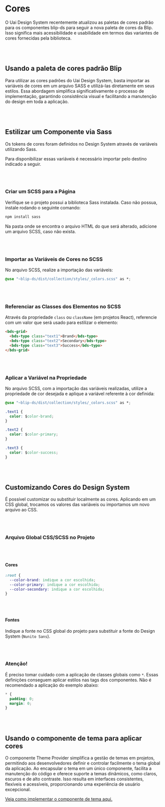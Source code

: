 
<br></br>
# Cores

O Uai Design System recentemente atualizou as paletas de cores padrão para os componentes blip-ds para seguir a nova paleta de cores da Blip. Isso significa mais acessibilidade e usabilidade em termos das variantes de cores fornecidas pela biblioteca.

<br></br>
## Usando a paleta de cores padrão Blip

Para utilizar as cores padrões do Uai Design System, basta importar as variáveis de cores em um arquivo SASS e utilizá-las diretamente em seus estilos. Essa abordagem simplifica significativamente o processo de implementação, garantindo consistência visual e facilitando a manutenção do design em toda a aplicação. 

<br></br>
## Estilizar um Componente via Sass

Os tokens de cores foram definidos no Design System através de variáveis utilizando Sass.

Para disponibilizar essas variáveis é necessário importar pelo destino indicado a seguir.

<br></br>
### Criar um SCSS para a Página

Verifique se o projeto possui a biblioteca Sass instalada. Caso não possua, instale rodando o seguinte comando:

```bash
npm install sass
```

Na pasta onde se encontra o arquivo HTML do que será alterado, adicione um arquivo SCSS, caso não exista.

<br></br>
### Importar as Variáveis de Cores no SCSS

No arquivo SCSS, realize a importação das variáveis:

```css
@use "~blip-ds/dist/collection/styles/_colors.scss" as *;
```

<br></br>
### Referenciar as Classes dos Elementos no SCSS

Através da propriedade `class` ou `className` (em projetos React), referencie com um valor que será usado para estilizar o elemento:

```html
<bds-grid>
  <bds-typo class="text1">Brand</bds-typo>
  <bds-typo class="text2">Secondary</bds-typo>
  <bds-typo class="text3">Success</bds-typo>
</bds-grid>
```

<br></br>
### Aplicar a Variável na Propriedade

No arquivo SCSS, com a importação das variáveis realizadas, utilize a propriedade de cor desejada e aplique a variável referente à cor definida:

```css
@use "~blip-ds/dist/collection/styles/_colors.scss" as *;

.text1 {
  color: $color-brand;
}

.text2 {
  color: $color-primary;
}

.text3 {
  color: $color-success;
}
```

<br></br>
## Customizando Cores do Design System

É possível customizar ou substituir localmente as cores. Aplicando em um CSS global, trocamos os valores das variáveis ou importamos um novo arquivo ao CSS.

<br></br>
### Arquivo Global CSS/SCSS no Projeto

<br></br>
#### Cores

```css
:root {
  --color-brand: indique a cor escolhida;
  --color-primary: indique a cor escolhida;
  --color-secondary: indique a cor escolhida;
}
```

<br></br>
#### Fontes

Indique a fonte no CSS global do projeto para substituir a fonte do Design System (`Nunito Sans`).

<br></br>
### Atenção!

É preciso tomar cuidado com a aplicação de classes globais como `*`. Essas definições conseguem aplicar estilos nas tags dos componentes. Não é recomendado a aplicação do exemplo abaixo:

```css
* {
  padding: 0;
  margin: 0;
}
```

<br></br>
## Usando o componente de tema para aplicar cores

O componente Theme Provider simplifica a gestão de temas em projetos, permitindo aos desenvolvedores definir e controlar facilmente o tema global da aplicação. Ao encapsular o tema em um único componente, facilita a manutenção do código e oferece suporte a temas dinâmicos, como claros, escuros e de alto contraste. Isso resulta em interfaces consistentes, flexíveis e acessíveis, proporcionando uma experiência de usuário excepcional.

[Veja como implementar o componente de tema aqui.](https://design.blip.ai/d/UbKsV1JhXTK4/instalacao#/comece-a-usar/utilizar-temas-do-uai-design-system)
